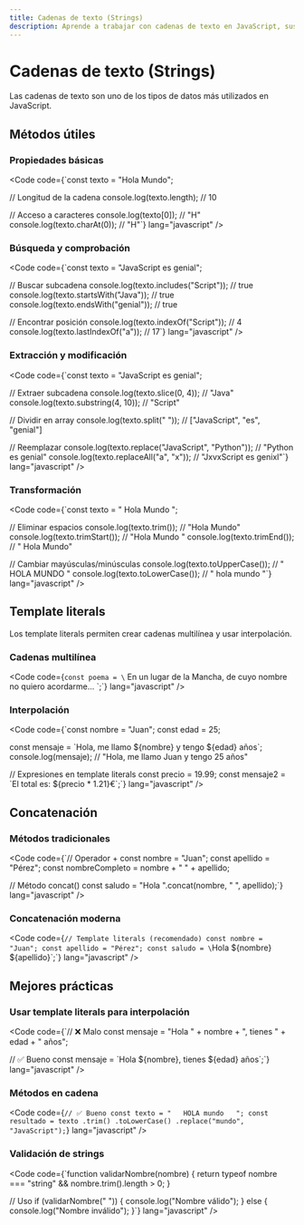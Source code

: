 ```yaml
---
title: Cadenas de texto (Strings)
description: Aprende a trabajar con cadenas de texto en JavaScript, sus métodos y características principales.
---
```



# Cadenas de texto (Strings) <Badge text="Fundamental" variant="success" />

<Aside type="tip">
  Las cadenas de texto son uno de los tipos de datos más utilizados en JavaScript.
</Aside>

## Métodos útiles <Badge text="Importante" variant="danger" />

### Propiedades básicas
<Code code={`const texto = "Hola Mundo";

// Longitud de la cadena
console.log(texto.length); // 10

// Acceso a caracteres
console.log(texto[0]); // "H"
console.log(texto.charAt(0)); // "H"`} lang="javascript" />

### Búsqueda y comprobación
<Code code={`const texto = "JavaScript es genial";

// Buscar subcadena
console.log(texto.includes("Script")); // true
console.log(texto.startsWith("Java")); // true
console.log(texto.endsWith("genial")); // true

// Encontrar posición
console.log(texto.indexOf("Script")); // 4
console.log(texto.lastIndexOf("a")); // 17`} lang="javascript" />

### Extracción y modificación
<Code code={`const texto = "JavaScript es genial";

// Extraer subcadena
console.log(texto.slice(0, 4)); // "Java"
console.log(texto.substring(4, 10)); // "Script"

// Dividir en array
console.log(texto.split(" ")); // ["JavaScript", "es", "genial"]

// Reemplazar
console.log(texto.replace("JavaScript", "Python")); // "Python es genial"
console.log(texto.replaceAll("a", "x")); // "JxvxScript es genixl"`} lang="javascript" />

### Transformación
<Code code={`const texto = "   Hola Mundo   ";

// Eliminar espacios
console.log(texto.trim()); // "Hola Mundo"
console.log(texto.trimStart()); // "Hola Mundo   "
console.log(texto.trimEnd()); // "   Hola Mundo"

// Cambiar mayúsculas/minúsculas
console.log(texto.toUpperCase()); // "   HOLA MUNDO   "
console.log(texto.toLowerCase()); // "   hola mundo   "`} lang="javascript" />

## Template literals <Badge text="Moderno" variant="success" />

<Aside type="tip">
  Los template literals permiten crear cadenas multilínea y usar interpolación.
</Aside>

### Cadenas multilínea
<Code code={`const poema = \`
    En un lugar
    de la Mancha,
    de cuyo nombre
    no quiero acordarme...
\`;`} lang="javascript" />

### Interpolación
<Code code={`const nombre = "Juan";
const edad = 25;

const mensaje = \`Hola, me llamo \${nombre} y tengo \${edad} años\`;
console.log(mensaje); // "Hola, me llamo Juan y tengo 25 años"

// Expresiones en template literals
const precio = 19.99;
const mensaje2 = \`El total es: \${precio * 1.21}€\`;`} lang="javascript" />

## Concatenación <Badge text="Básico" variant="note" />

### Métodos tradicionales
<Code code={`// Operador +
const nombre = "Juan";
const apellido = "Pérez";
const nombreCompleto = nombre + " " + apellido;

// Método concat()
const saludo = "Hola ".concat(nombre, " ", apellido);`} lang="javascript" />

### Concatenación moderna
<Code code={`// Template literals (recomendado)
const nombre = "Juan";
const apellido = "Pérez";
const saludo = \`Hola \${nombre} \${apellido}\`;`} lang="javascript" />

## Mejores prácticas <Badge text="Recomendado" variant="tip" />

### Usar template literals para interpolación
<Code code={`// ❌ Malo
const mensaje = "Hola " + nombre + ", tienes " + edad + " años";

// ✅ Bueno
const mensaje = \`Hola \${nombre}, tienes \${edad} años\`;`} lang="javascript" />

### Métodos en cadena
<Code code={`// ✅ Bueno
const texto = "   HOLA mundo   ";
const resultado = texto
    .trim()
    .toLowerCase()
    .replace("mundo", "JavaScript");`} lang="javascript" />

### Validación de strings
<Code code={`function validarNombre(nombre) {
    return typeof nombre === "string" && 
           nombre.trim().length > 0;
}

// Uso
if (validarNombre(" ")) {
    console.log("Nombre válido");
} else {
    console.log("Nombre inválido");
}`} lang="javascript" />
